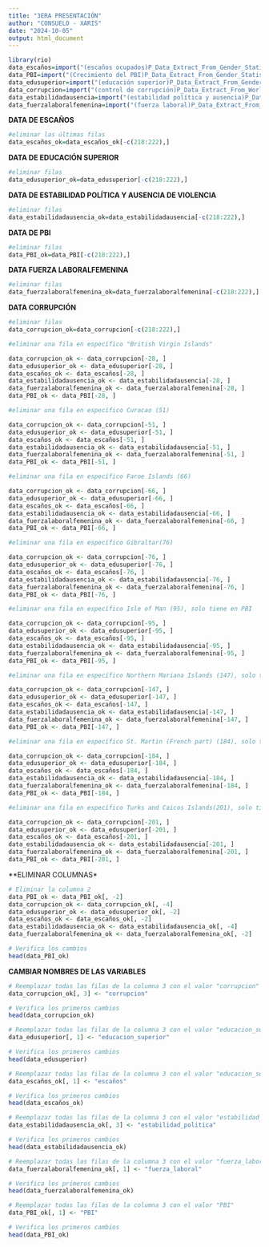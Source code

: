 ---
title: "3ERA PRESENTACIÓN"
author: "CONSUELO - XARIS"
date: "2024-10-05"
output: html_document
---
```{r}
library(rio)
data_escaños=import("(escaños ocupados)P_Data_Extract_From_Gender_Statistics.xlsx")
data_PBI=import("(Crecimiento del PBI)P_Data_Extract_From_Gender_Statistics (1).xlsx")
data_edusuperior=import("(educación superior)P_Data_Extract_From_Gender_Statistics (2).xlsx")
data_corrupcion=import("(control de corrupción)P_Data_Extract_From_World_Development_Indicators (3).xlsx")
data_estabilidadausencia=import("(estabilidad política y ausencia)P_Data_Extract_From_World_Development_Indicators (4).xlsx")
data_fuerzalaboralfemenina=import("(fuerza laboral)P_Data_Extract_From_Gender_Statistics (3).xlsx")
```

**DATA DE ESCAÑOS**

```{r}

#eliminar las últimas filas
data_escaños_ok=data_escaños_ok[-c(218:222),]
```

**DATA DE EDUCACIÓN SUPERIOR**

```{r}
#eliminar filas 
data_edusuperior_ok=data_edusuperior[-c(218:222),]
```
**DATA DE ESTABILIDAD POLÍTICA Y AUSENCIA DE VIOLENCIA**

```{r}
#eliminar filas 
data_estabilidadausencia_ok=data_estabilidadausencia[-c(218:222),]
```
**DATA DE PBI**

```{r}
#eliminar filas 
data_PBI_ok=data_PBI[-c(218:222),]
```
**DATA FUERZA LABORALFEMENINA**

```{r}
#eliminar filas 
data_fuerzalaboralfemenina_ok=data_fuerzalaboralfemenina[-c(218:222),]
```
**DATA CORRUPCIÓN**

```{r}
#eliminar filas 
data_corrupcion_ok=data_corrupcion[-c(218:222),]
```

```{r}
#eliminar una fila en específico "British Virgin Islands"

data_corrupcion_ok <- data_corrupcion[-28, ]
data_edusuperior_ok <- data_edusuperior[-28, ]
data_escaños_ok <- data_escaños[-28, ]
data_estabilidadausencia_ok <- data_estabilidadausencia[-28, ]
data_fuerzalaboralfemenina_ok <- data_fuerzalaboralfemenina[-28, ]
data_PBI_ok <- data_PBI[-28, ]
```

```{r}
#eliminar una fila en específico Curacao (51)

data_corrupcion_ok <- data_corrupcion[-51, ]
data_edusuperior_ok <- data_edusuperior[-51, ]
data_escaños_ok <- data_escaños[-51, ]
data_estabilidadausencia_ok <- data_estabilidadausencia[-51, ]
data_fuerzalaboralfemenina_ok <- data_fuerzalaboralfemenina[-51, ]
data_PBI_ok <- data_PBI[-51, ]
```

```{r}
#eliminar una fila en específico Faroe Islands (66)

data_corrupcion_ok <- data_corrupcion[-66, ]
data_edusuperior_ok <- data_edusuperior[-66, ]
data_escaños_ok <- data_escaños[-66, ]
data_estabilidadausencia_ok <- data_estabilidadausencia[-66, ]
data_fuerzalaboralfemenina_ok <- data_fuerzalaboralfemenina[-66, ]
data_PBI_ok <- data_PBI[-66, ]

```

```{r}
#eliminar una fila en específico Gibraltar(76)

data_corrupcion_ok <- data_corrupcion[-76, ]
data_edusuperior_ok <- data_edusuperior[-76, ]
data_escaños_ok <- data_escaños[-76, ]
data_estabilidadausencia_ok <- data_estabilidadausencia[-76, ]
data_fuerzalaboralfemenina_ok <- data_fuerzalaboralfemenina[-76, ]
data_PBI_ok <- data_PBI[-76, ]
```

```{r}
#eliminar una fila en específico Isle of Man (95), solo tiene en PBI

data_corrupcion_ok <- data_corrupcion[-95, ]
data_edusuperior_ok <- data_edusuperior[-95, ]
data_escaños_ok <- data_escaños[-95, ]
data_estabilidadausencia_ok <- data_estabilidadausencia[-95, ]
data_fuerzalaboralfemenina_ok <- data_fuerzalaboralfemenina[-95, ]
data_PBI_ok <- data_PBI[-95, ]
```

```{r}
#eliminar una fila en específico Northern Mariana Islands (147), solo tiene en PBI

data_corrupcion_ok <- data_corrupcion[-147, ]
data_edusuperior_ok <- data_edusuperior[-147, ]
data_escaños_ok <- data_escaños[-147, ]
data_estabilidadausencia_ok <- data_estabilidadausencia[-147, ]
data_fuerzalaboralfemenina_ok <- data_fuerzalaboralfemenina[-147, ]
data_PBI_ok <- data_PBI[-147, ]
```

```{r}
#eliminar una fila en específico St. Martin (French part) (184), solo tiene en PBI

data_corrupcion_ok <- data_corrupcion[-184, ]
data_edusuperior_ok <- data_edusuperior[-184, ]
data_escaños_ok <- data_escaños[-184, ]
data_estabilidadausencia_ok <- data_estabilidadausencia[-184, ]
data_fuerzalaboralfemenina_ok <- data_fuerzalaboralfemenina[-184, ]
data_PBI_ok <- data_PBI[-184, ]
```

```{r}
#eliminar una fila en específico Turks and Caicos Islands(201), solo tiene en PBI

data_corrupcion_ok <- data_corrupcion[-201, ]
data_edusuperior_ok <- data_edusuperior[-201, ]
data_escaños_ok <- data_escaños[-201, ]
data_estabilidadausencia_ok <- data_estabilidadausencia[-201, ]
data_fuerzalaboralfemenina_ok <- data_fuerzalaboralfemenina[-201, ]
data_PBI_ok <- data_PBI[-201, ]
```

**ELIMINAR COLUMNAS*

```{r}
# Eliminar la columna 2
data_PBI_ok <- data_PBI_ok[, -2]
data_corrupcion_ok <- data_corrupcion_ok[, -4]
data_edusuperior_ok <- data_edusuperior_ok[, -2]
data_escaños_ok <- data_escaños_ok[, -2]
data_estabilidadausencia_ok <- data_estabilidadausencia_ok[, -4]
data_fuerzalaboralfemenina_ok <- data_fuerzalaboralfemenina_ok[, -2]

# Verifica los cambios
head(data_PBI_ok)
```

**CAMBIAR NOMBRES DE LAS VARIABLES**

```{r}
# Reemplazar todas las filas de la columna 3 con el valor "corrupcion"
data_corrupcion_ok[, 3] <- "corrupcion"

# Verifica los primeros cambios
head(data_corrupcion_ok)
```


```{r}
# Reemplazar todas las filas de la columna 3 con el valor "educacion_superior"
data_edusuperior[, 1] <- "educacion_superior"

# Verifica los primeros cambios
head(data_edusuperior)
```
```{r}
# Reemplazar todas las filas de la columna 3 con el valor "educacion_superior"
data_escaños_ok[, 1] <- "escaños"

# Verifica los primeros cambios
head(data_escaños_ok)
```
```{r}
# Reemplazar todas las filas de la columna 3 con el valor "estabilidad_politica"
data_estabilidadausencia_ok[, 3] <- "estabilidad_politica"

# Verifica los primeros cambios
head(data_estabilidadausencia_ok)
```
```{r}
# Reemplazar todas las filas de la columna 3 con el valor "fuerza_laboral"
data_fuerzalaboralfemenina_ok[, 1] <- "fuerza_laboral"

# Verifica los primeros cambios
head(data_fuerzalaboralfemenina_ok)
```
```{r}
# Reemplazar todas las filas de la columna 3 con el valor "PBI"
data_PBI_ok[, 1] <- "PBI"

# Verifica los primeros cambios
head(data_PBI_ok)
```



